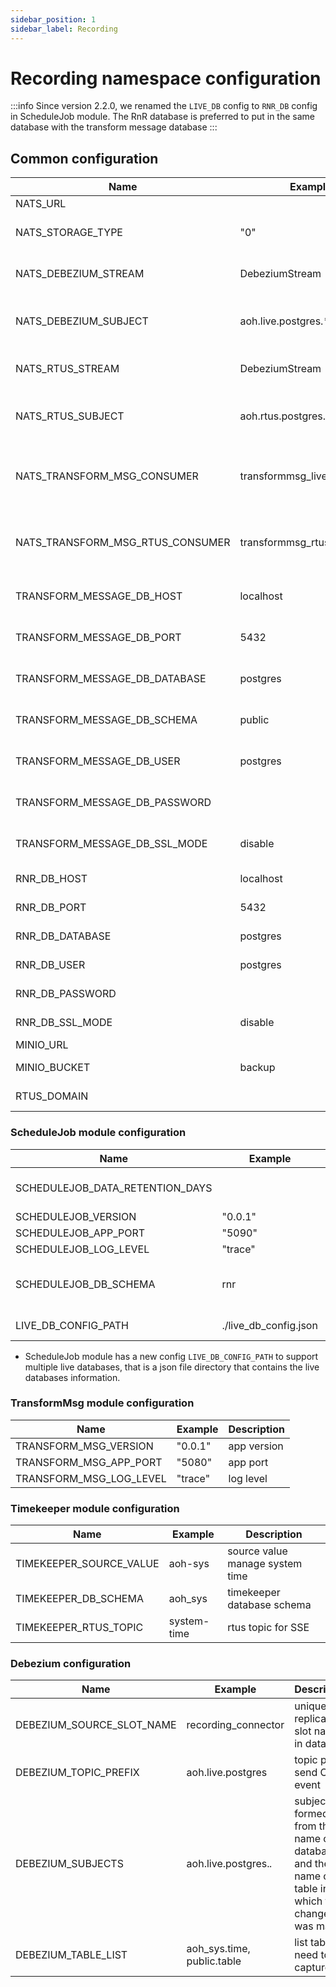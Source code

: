 ```yaml
---
sidebar_position: 1
sidebar_label: Recording
---
```


# Recording namespace configuration

:::info
Since version 2.2.0, we renamed the `LIVE_DB` config to `RNR_DB` config in ScheduleJob module.
The RnR database is preferred to put in the same database with the transform message database
:::

## Common configuration

| Name                            | Example           | Description                                                                      |
| ------------------------------- | ----------------- | ---------------------------------------------------------------------------------|
| NATS_URL                        |                   | NATS url                    |
| NATS_STORAGE_TYPE               | "0" | NATS storage type: 0 - files, 1 - memory |
| NATS_DEBEZIUM_STREAM            | DebeziumStream | Stream name for CDC live database |
| NATS_DEBEZIUM_SUBJECT           | aoh.live.postgres.* | Stream subject for CDC live database |
| NATS_RTUS_STREAM                | DebeziumStream | Stream name for CDC rtus database |
| NATS_RTUS_SUBJECT               |  aoh.rtus.postgres.* | Stream subject for CDC rtus database |
| NATS_TRANSFORM_MSG_CONSUMER     | transformmsg_live_consumer | TransformMsg module consumer name for live database |
| NATS_TRANSFORM_MSG_RTUS_CONSUMER| transformmsg_rtus_consumer |TransformMsg module consumer name for rtus database |
| TRANSFORM_MESSAGE_DB_HOST       | localhost | Transform message DB information |
| TRANSFORM_MESSAGE_DB_PORT       | 5432 | Transform message DB information |
| TRANSFORM_MESSAGE_DB_DATABASE   | postgres | Transform message DB information |
| TRANSFORM_MESSAGE_DB_SCHEMA     | public | Transform message DB information |
| TRANSFORM_MESSAGE_DB_USER       | postgres | Transform message DB information |
| TRANSFORM_MESSAGE_DB_PASSWORD   |        | Transform message DB information |
| TRANSFORM_MESSAGE_DB_SSL_MODE   | disable | Transform message DB information |
| RNR_DB_HOST                    | localhost | RNR DB information |
| RNR_DB_PORT                    | 5432 | RNR DB information |
| RNR_DB_DATABASE                | postgres | RNR DB information |
| RNR_DB_USER                    | postgres | RNR DB information |
| RNR_DB_PASSWORD                | | RNR DB information |
| RNR_DB_SSL_MODE                | disable | RNR DB information |
| MINIO_URL                       | | Storage host |
| MINIO_BUCKET                    | backup | Storage bucket name |
| RTUS_DOMAIN                     | | RTUS service domain |

### ScheduleJob module configuration
| Name                            | Example           | Description                                                                      |
| ------------------------------- | ----------------- | ---------------------------------------------------------------------------------|
| SCHEDULEJOB_DATA_RETENTION_DAYS |                   | Data retention in days                    |
| SCHEDULEJOB_VERSION             | "0.0.1" | app version |
| SCHEDULEJOB_APP_PORT            | "5090" |  app port |
| SCHEDULEJOB_LOG_LEVEL           | "trace" | log level |
| SCHEDULEJOB_DB_SCHEMA           | rnr | schedule job database schema |
| LIVE_DB_CONFIG_PATH             | ./live_db_config.json | live db config path |

- ScheduleJob module has a new config `LIVE_DB_CONFIG_PATH` to support multiple live databases, that is a json file directory that contains the live databases information.

### TransformMsg module configuration
| Name                    | Example           | Description                                                                      |
| ------------------------| ----------------- | ---------------------------------------------------------------------------------|
| TRANSFORM_MSG_VERSION   | "0.0.1" | app version |
| TRANSFORM_MSG_APP_PORT  | "5080" | app port |
| TRANSFORM_MSG_LOG_LEVEL | "trace" | log level |

### Timekeeper module configuration
| Name                    | Example           | Description                                                                      |
| ------------------------| ----------------- | ---------------------------------------------------------------------------------|
| TIMEKEEPER_SOURCE_VALUE | aoh-sys | source value manage system time |
| TIMEKEEPER_DB_SCHEMA | aoh_sys | timekeeper database schema |
| TIMEKEEPER_RTUS_TOPIC | system-time | rtus topic for SSE |

### Debezium configuration
| Name                      | Example           | Description                                                                      |
| ------------------------- | ----------------- | ---------------------------------------------------------------------------------|
| DEBEZIUM_SOURCE_SLOT_NAME | recording_connector | unique replication slot name in database|
| DEBEZIUM_TOPIC_PREFIX     | aoh.live.postgres | topic prefix send CDC event |
| DEBEZIUM_SUBJECTS         | aoh.live.postgres.*.* | subject is formed from the name of the database and the name of the table in which the change was made |
| DEBEZIUM_TABLE_LIST       | aoh_sys.time, public.table | list table need to be captured |
